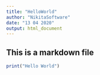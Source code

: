 ```yaml
---
title: "HelloWorld"
author: "NikitaSoftware"
date: "13 04 2020"
output: html_document
---
```


## This is a markdown file
```r
print("Hello World")
```

